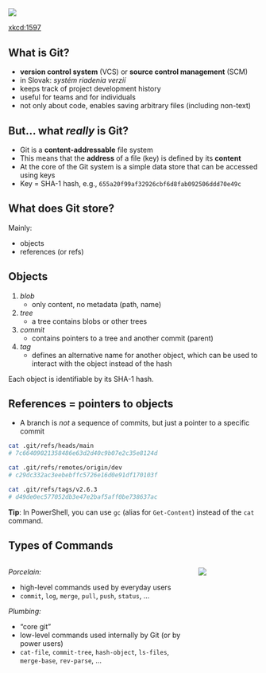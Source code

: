 ## 

::: {.center .width-030}
![](./static/img/xkcd-1597-git.png)
:::

:::footer
[xkcd:1597](https://xkcd.com/1597/)
:::

## What is Git?

- **version control system** (VCS) or **source control management** (SCM)
- in Slovak: *systém riadenia verzií*
- keeps track of project development history
- useful for teams and for individuals
- not only about code, enables saving arbitrary files (including non-text)

## But... what *really* is Git?

- Git is a **content-addressable** file system
- This means that the **address** of a file (key) is defined by its **content**
- At the core of the Git system is a simple data store that can be accessed using keys
- Key = SHA-1 hash, e.g., `655a20f99af32926cbf6d8fab092506ddd70e49c`

## What does Git store?

Mainly:

- objects
- references (or refs)

## Objects

1. *blob*
    - only content, no metadata (path, name)
2. *tree*
    - a tree contains blobs or other trees
3. *commit*
    - contains pointers to a tree and another commit (parent)
4. *tag*
    - defines an alternative name for another object, which can be used to interact with the object instead of the hash

Each object is identifiable by its SHA-1 hash.

## References = pointers to objects

- A branch is *not* a sequence of commits, but just a pointer to a specific commit

```bash
cat .git/refs/heads/main
# 7c66409021358486e63d2d40c9b07e2c35e8124d

cat .git/refs/remotes/origin/dev
# c29dc332ac3eebebffc5726e16d0e91df170103f

cat .git/refs/tags/v2.6.3
# d49de0ec577052db3e47e2baf5aff0be738637ac
```

::: {.fontsize-080}
**Tip**: In PowerShell, you can use `gc` (alias for `Get-Content`) instead of the `cat` command.
:::

## Types of Commands

::: {.columns}

::: {.column width="75%"}

*Porcelain:*

- high-level commands used by everyday users
- `commit`, `log`, `merge`, `pull`, `push`, `status`, …

*Plumbing:*

- "core git"
- low-level commands used internally by Git (or by power users)
- `cat-file`, `commit-tree`, `hash-object`, `ls-files`, `merge-base`, `rev-parse`, …

:::

::: {.column width="25%"}
![](./static/img/plumbing-porcelain.png)
:::

:::
